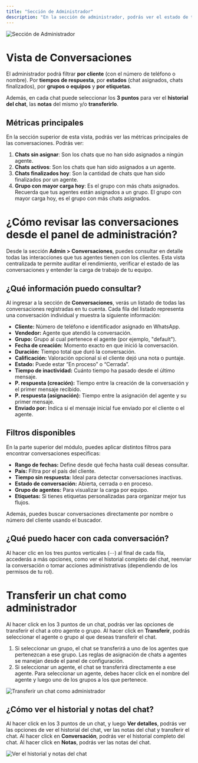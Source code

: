 ```yaml
---
title: "Sección de Administrador"
description: "En la sección de administrador, podrás ver el estado de tus conversaciones, ver qué agentes tienen asigandas conversaciones, y usar filtros para ver las conversaciones."
---
```


<img src="/images/agent-admin-1.png" alt="Sección de Administrador" />

# Vista de Conversaciones

El administrador podrá filtrar **por cliente** (con el número de teléfono o nombre). Por **tiempos de respuesta**, por **estados** (chat asignados, chats finalizados), por **grupos o equipos** y **por etiquetas**.

Además, en cada chat puede seleccionar los **3 puntos** para ver el **historial del chat**, las **notas** del mismo y/o **transferirlo**.

## Métricas principales

En la sección superior de esta vista, podrás ver las métricas principales de las conversaciones. Podrás ver: 

1. **Chats sin asignar**: Son los chats que no han sido asignados a ningún agente.
2. **Chats activos**: Son los chats que han sido asignados a un agente.
3. **Chats finalizados hoy**: Son la cantidad de chats que han sido finalizados por un agente.
4. **Grupo con mayor carga hoy**: Es el grupo con más chats asignados. 
    <Tip>
    Recuerda que tus agentes están asignados a un grupo. El grupo con mayor carga hoy, es el grupo con más chats asignados.
    </Tip>

# ¿Cómo revisar las conversaciones desde el panel de administración?

Desde la sección **Admin > Conversaciones**, puedes consultar en detalle todas las interacciones que tus agentes tienen con los clientes. Esta vista centralizada te permite auditar el rendimiento, verificar el estado de las conversaciones y entender la carga de trabajo de tu equipo.

## ¿Qué información puedo consultar?

Al ingresar a la sección de **Conversaciones**, verás un listado de todas las conversaciones registradas en tu cuenta. Cada fila del listado representa una conversación individual y muestra la siguiente información:

- **Cliente:** Número de teléfono e identificador asignado en WhatsApp.
- **Vendedor:** Agente que atendió la conversación.
- **Grupo:** Grupo al cual pertenece el agente (por ejemplo, "default").
- **Fecha de creación:** Momento exacto en que inició la conversación.
- **Duración:** Tiempo total que duró la conversación.
- **Calificación:** Valoración opcional si el cliente dejó una nota o puntaje.
- **Estado:** Puede estar “En proceso” o “Cerrada”.
- **Tiempo de inactividad:** Cuánto tiempo ha pasado desde el último mensaje.
- **P. respuesta (creación):** Tiempo entre la creación de la conversación y el primer mensaje recibido.
- **P. respuesta (asignación):** Tiempo entre la asignación del agente y su primer mensaje.
- **Enviado por:** Indica si el mensaje inicial fue enviado por el cliente o el agente.

## Filtros disponibles

En la parte superior del módulo, puedes aplicar distintos filtros para encontrar conversaciones específicas:

- **Rango de fechas:** Define desde qué fecha hasta cuál deseas consultar.
- **País:** Filtra por el país del cliente.
- **Tiempo sin respuesta:** Ideal para detectar conversaciones inactivas.
- **Estado de conversación:** Abierta, cerrada o en proceso.
- **Grupo de agentes:** Para visualizar la carga por equipo.
- **Etiquetas:** Si tienes etiquetas personalizadas para organizar mejor tus flujos.

Además, puedes buscar conversaciones directamente por nombre o número del cliente usando el buscador.

## ¿Qué puedo hacer con cada conversación?

Al hacer clic en los tres puntos verticales (⋯) al final de cada fila, accederás a más opciones, como ver el historial completo del chat, reenviar la conversación o tomar acciones administrativas (dependiendo de los permisos de tu rol).

# Transferir un chat como administrador

Al hacer click en los 3 puntos de un chat, podrás ver las opciones de transferir el chat a otro agente o grupo. Al hacer click en **Transferir**, podrás seleccionar el agente o grupo al que deseas transferir el chat.

1. Si seleccionar un grupo, el chat se transferirá a uno de los agentes que pertenezcan a ese grupo. Las reglas de asignación de chats a agentes se manejan desde el panel de configuración.
2. Si seleccionar un agente, el chat se transferirá directamente a ese agente. Para seleccionar un agente, debes hacer click en el nombre del agente y luego uno de los grupos a los que pertenece.

<img src="/images/agent-admin-2.gif" alt="Transferir un chat como administrador" />

## ¿Cómo ver el historial y notas del chat?

Al hacer click en los 3 puntos de un chat, y luego **Ver detalles**, podrás ver las opciones de ver el historial del chat, ver las notas del chat y transferir el chat. Al hacer click en **Conversación**, podrás ver el historial completo del chat. Al hacer click en **Notas**, podrás ver las notas del chat.

<img src="/images/agent-admin-3.gif" alt="Ver el historial y notas del chat" />
